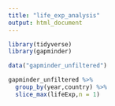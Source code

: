 ```yaml
---
title: "life_exp_analysis"
output: html_document
---
```


```r
library(tidyverse)
library(gapminder)
```

```r
data("gapminder_unfiltered")
```

```r
gapminder_unfiltered %>% 
  group_by(year,country) %>% 
  slice_max(lifeExp,n = 1)
```

